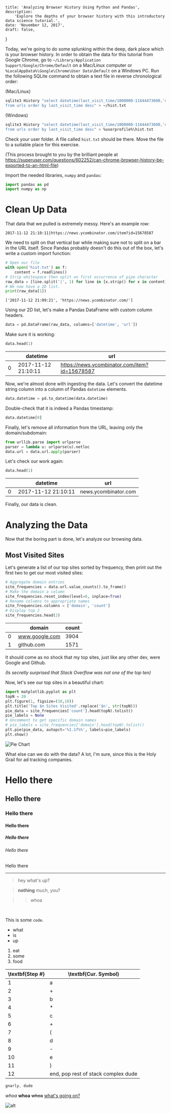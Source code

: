 	title: 'Analyzing Browser History Using Python and Pandas',
	description:
		'Explore the depths of your browser history with this introductory data science tutorial.',
	date: 'November 12, 2017',
	draft: false,
}

Today, we're going to do some splunking within the deep, dark place which is your browser history.
In order to obtain the data for this tutorial from Google Chrome, go to
`~/Library/Application Support/Google/Chrome/Default`
on a Mac/Linux computer or `%LocalAppData%\Google\Chrome\User Data\Default` on a Windows PC.
Run the following SQLite command to obtain a text file in reverse chronological order:

(Mac/Linux)

```bash
sqlite3 History "select datetime(last_visit_time/1000000-11644473600,'unixepoch'), url \
from urls order by last_visit_time desc" > ~/hist.txt
```

(Windows)

```bash
sqlite3 History "select datetime(last_visit_time/1000000-11644473600,'unixepoch'), url \
from urls order by last_visit_time desc" > %userprofile%\hist.txt
```

Check your user folder. A file called `hist.txt` should be there. Move the file to a suitable place for this exercise.

(This process brought to you by the brilliant people at <https://superuser.com/questions/602252/can-chrome-browser-history-be-exported-to-an-html-file>)

Import the needed libraries, `numpy` and `pandas`:

```python
import pandas as pd
import numpy as np
```

# Clean Up Data

That data that we pulled is extremely messy. Here's an example row:

```wiki
2017-11-12 21:10:11|https://news.ycombinator.com/item?id=15678587
```

We need to split on that vertical bar while making sure not to split on a bar in the URL itself.
Since Pandas probably doesn't do this out of the box, let's write a custom import function:

```python
# Open our file
with open('hist.txt') as f:
    content = f.readlines()
# Strip whitespace then split on first occurrence of pipe character
raw_data = [line.split('|', 1) for line in [x.strip() for x in content]]
# We now have a 2D list.
print(raw_data[1])
```

```wiki
['2017-11-12 21:09:21', 'https://news.ycombinator.com/']
```

Using our 2D list, let's make a Pandas DataFrame with custom column headers.

```python
data = pd.DataFrame(raw_data, columns=['datetime', 'url'])
```

Make sure it is working:

```python
data.head(1)
```

| &emsp; | datetime            | url                                           |
| ------ | ------------------- | --------------------------------------------- |
| 0      | 2017-11-12 21:10:11 | https://news.ycombinator.com/item?id=15678587 |

Now, we're almost done with ingesting the data. Let's convert the
datetime string column into a column of Pandas `datetime` elements.

```python
data.datetime = pd.to_datetime(data.datetime)
```

Double-check that it is indeed a Pandas timestamp:

```python
data.datetime[0]
```

Finally, let's remove all information from the URL, leaving only the domain/subdomain:

```python
from urllib.parse import urlparse
parser = lambda u: urlparse(u).netloc
data.url = data.url.apply(parser)
```

Let's check our work again:

```python
data.head(1)
```

| &emsp; | datetime            | url                  |
| ------ | ------------------- | -------------------- |
| 0      | 2017-11-12 21:10:11 | news.ycombinator.com |

Finally, our data is clean.

# Analyzing the Data

Now that the boring part is done, let's analyze our browsing data.

## Most Visited Sites

Let's generate a list of our top sites sorted by frequency, then print out the first two to get our most visited sites:

```python
# Aggregate domain entries
site_frequencies = data.url.value_counts().to_frame()
# Make the domain a column
site_frequencies.reset_index(level=0, inplace=True)
# Rename columns to appropriate names
site_frequencies.columns = ['domain', 'count']
# Display top 2
site_frequencies.head(2)
```

| &emsp; | domain         | count |
| ------ | -------------- | ----- |
| 0      | www.google.com | 3904  |
| 1      | github.com     | 1571  |

It should come as no shock that my top sites, just like any other dev, were Google and Github.

_(Is secretly surprised that Stack Overflow was not one of the top ten)_

Now, let's see our top sites in a beautiful chart:

```python
import matplotlib.pyplot as plt
topN = 20
plt.figure(1, figsize=(10,10))
plt.title('Top $n Sites Visited'.replace('$n', str(topN)))
pie_data = site_frequencies['count'].head(topN).tolist()
pie_labels = None
# Uncomment to get specific domain names
# pie_labels = site_frequencies['domain'].head(topN).tolist()
plt.pie(pie_data, autopct='%1.1f%%', labels=pie_labels)
plt.show()
```

![Pie Chart](/blog/post_images/browser-hist-graph.png)

What else can we do with the data? A lot, I'm sure, since this is the Holy Grail for ad tracking companies.

# Hello there

## Hello there

### Hello there

#### Hello there

##### Hello there

###### Hello there

Hello there

---

> hey what's up?

> **nothing** much, you?

> > whoa

<br />

This is some `code`.

-   what
-   is
-   up

1. eat
2. some
3. food

<center>

| \textbf{Step #} | \textbf{Cur. Symbol}                |
| --------------- | ----------------------------------- |
| 1               | a                                   |
| 2               | +                                   |
| 3               | b                                   |
| 4               | \*                                  |
| 5               | c                                   |
| 6               | +                                   |
| 7               | (                                   |
| 8               | d                                   |
| 9               | -                                   |
| 10              | e                                   |
| 11              | )                                   |
| 12              | end, pop rest of stack complex dude |

</center>

```js
gnarly, dude
```

_whoa_ **whoa** ~~whoa~~ [what's going on?](/)

![alt](https://mdx-logo.now.sh)
